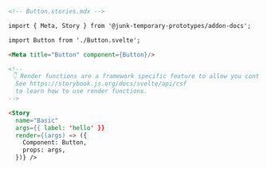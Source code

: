 ```md
<!-- Button.stories.mdx -->

import { Meta, Story } from '@junk-temporary-prototypes/addon-docs';

import Button from './Button.svelte';

<Meta title="Button" component={Button}/>

<!--
 👇 Render functions are a framework specific feature to allow you control on how the component renders.
  See https://storybook.js.org/docs/svelte/api/csf
  to learn how to use render functions.
-->

<Story
  name="Basic"
  args={{ label: 'hello' }}
  render={(args) => ({
    Component: Button,
    props: args,
  })} />
```
